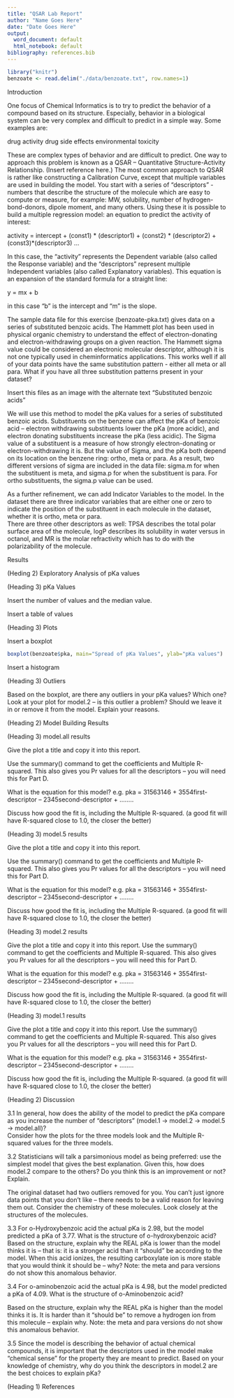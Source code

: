 ```yaml
---
title: "QSAR Lab Report"
author: "Name Goes Here"
date: "Date Goes Here"
output:
  word_document: default
  html_notebook: default
bibliography: references.bib
---
```


```r
library("knitr")
benzoate <- read.delim("./data/benzoate.txt", row.names=1)
```

Introduction

One focus of Chemical Informatics is to try to predict the behavior of a compound based 
on its structure. Especially, behavior in a biological system can be very complex and 
difficult to predict in a simple way. Some examples are:

drug activity
drug side effects
environmental toxicity

These are complex types of behavior and are difficult to predict. One way to approach 
this problem is known as a QSAR – Quantitative Structure-Activity Relationship. (Insert reference here.) The most common approach to QSAR is rather like constructing a Calibration 
Curve, except that multiple variables are used in building the model. You start with a 
series of “descriptors” - numbers that describe the structure of the
molecule which are easy to compute or measure, for example: MW, solubility, number of 
hydrogen- bond-donors, dipole moment, and many others. Using these it is possible to 
build a multiple regression model: an equation to predict the activity of interest:

activity = intercept + (const1) * (descriptor1) + (const2) * (descriptor2) + (const3)*(descriptor3) ...

In this case, the “activity” represents the Dependent variable (also called the Response variable) and the “descriptors” represent multiple Independent variables (also called Explanatory variables).  This equation is an expansion of the standard formula for a straight line:

y = mx + b

in this case “b” is the intercept and “m” is the slope.  

The sample data file for this exercise (benzoate-pka.txt) gives data on a series of 
substituted benzoic acids.  The Hammett plot has been used in physical organic chemistry 
to understand the effect of electron-donating and electron-withdrawing groups on a given 
reaction.  The Hammett sigma value could be considered an electronic molecular 
descriptor, although it is not one typically used in cheminformatics applications.
This works well if all of your data points have the same substitution pattern - either 
all meta or all para.  What if you have all three substitution patterns present in your 
dataset?  

Insert this files as an image with the alternate text
"Substituted benzoic acids"

We will use this method to model the pKa values for a series of substituted benzoic 
acids. Substituents on the benzene can affect the pKa of benzoic acid – electron 
withdrawing substituents lower the pKa (more acidic), and electron donating substituents 
increase the pKa (less acidic). The Sigma value of a substituent is a measure of how 
strongly electron-donating or electron-withdrawing it is. But the value of Sigma, and 
the pKa both depend on its location on the benzene ring: ortho, meta or para. As a 
result, two different versions of sigma are included in the data file:
sigma.m for when the substituent is meta, and sigma.p for when the substituent 
is para. For ortho substituents, the sigma.p value can be used.

As a further refinement, we can add Indicator Variables to the model.  In the dataset 
there are three indicator variables that are either one or zero to indicate the position 
of the substituent in each molecule in the dataset, whether it is ortho, meta or para.  
There are three other descriptors as well: TPSA describes the total polar surface area 
of the molecule, logP describes its solubility in water versus in octanol, and MR is the 
molar refractivity which has to do with the polarizability of the molecule.

Results

(Heding 2) Exploratory Analysis of pKa values

(Heading 3) pKa Values

Insert the number of values and the median value.

Insert a table of values

(Heading 3) Plots

Insert a boxplot

```r
boxplot(benzoate$pka, main="Spread of pKa Values", ylab="pKa values")
```

Insert a histogram

(Heading 3) Outliers

Based on the boxplot, are there any outliers in your pKa values? Which one?
Look at your plot for model.2 – is this outlier a problem?  Should we leave it in or 
remove it from the model.  Explain your reasons.

(Heading 2) Model Building Results

(Heading 3)  model.all results

Give the plot a title and copy it into this report.

Use the summary() command to get the coefficients and Multiple R-squared. 
This also gives you Pr values for all the descriptors – you will need this for Part D.

What is the equation for this model?
e.g.  pka = 31563146  + 3554first-descriptor – 2345second-descriptor + ……..

Discuss how good the fit is, including the Multiple R-squared.
(a good fit will have R-squared close to 1.0, the closer the better)

(Heading 3) model.5 results

Give the plot a title and copy it into this report.

Use the summary() command to get the coefficients and Multiple R-squared. 
This also gives you Pr values for all the descriptors – you will need this for Part D.

What is the equation for this model?
e.g.  pka = 31563146  + 3554first-descriptor – 2345second-descriptor + ……..

Discuss how good the fit is, including the Multiple R-squared.
(a good fit will have R-squared close to 1.0, the closer the better)

(Heading 3)  model.2 results

Give the plot a title and copy it into this report.
Use the summary() command to get the coefficients and Multiple R-squared. 
This also gives you Pr values for all the descriptors – you will need this for Part D.

What is the equation for this model?
e.g.  pka = 31563146  + 3554first-descriptor – 2345second-descriptor + ……..

Discuss how good the fit is, including the Multiple R-squared.
(a good fit will have R-squared close to 1.0, the closer the better)

(Heading 3)  model.1 results

Give the plot a title and copy it into this report.
Use the summary() command to get the coefficients and Multiple R-squared. 
This also gives you Pr values for all the descriptors – you will need this for Part D.

What is the equation for this model?
e.g.  pka = 31563146  + 3554first-descriptor – 2345second-descriptor + ……..

Discuss how good the fit is, including the Multiple R-squared.
(a good fit will have R-squared close to 1.0, the closer the better)

(Heading 2) Discussion

3.1
In general, how does the ability of the model to predict the pKa compare as you 
increase the number of “descriptors” (model.1 → model.2  → model.5 → model.all)?  
Consider how the plots for the three models look and the Multiple R-squared values for 
the three models.

3.2
Statisticians will talk a parsimonious model as being preferred:  use the simplest 
model that gives the best explanation. Given this, how does model.2 compare to the 
others?  Do you think this is an improvement or not? Explain.

The original dataset had two outliers removed for you. You can't just ignore data points 
that you don't like – there needs to be a valid reason for leaving them out. Consider 
the chemistry of these molecules.  Look closely at the structures of the molecules.

3.3 
For o-Hydroxybenzoic acid the actual pKa is 2.98, but the model predicted a pKa of 
3.77. What is the structure of o-hydroxybenzoic acid? Based on the structure, explain 
why the REAL pKa is lower than the model thinks it is – that is: it is a stronger acid than it “should” be according to the model. When this acid ionizes, the resulting carboxylate ion is more stable that you would think it should be – why?
Note: the meta and para versions do not show this anomalous behavior.

3.4
For o-aminobenzoic acid the actual pKa is 4.98, but the model predicted a pKa of 4.09. What is the structure of o-Aminobenzoic acid?

Based on the structure, explain why the REAL pKa is higher than the model thinks it is. 
It is harder than it “should be” to remove a hydrogen ion from this molecule – explain
why.
Note: the meta and para versions do not show this anomalous behavior.

3.5
Since the model is describing the behavior of actual chemical compounds, it is important 
that the descriptors used in the model make "chemical sense" for the property they are 
meant to predict. Based on your knowledge of chemistry, why do you think the descriptors 
in model.2 are the best choices to explain pKa?

(Heading 1) References

